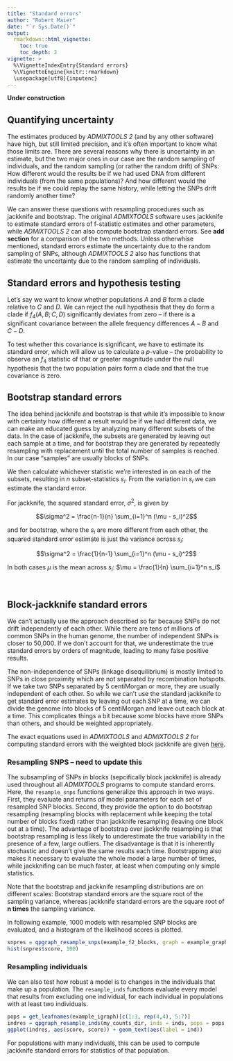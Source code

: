 ```yaml
---
title: "Standard errors"
author: "Robert Maier"
date: "`r Sys.Date()`"
output:
  rmarkdown::html_vignette:
    toc: true
    toc_depth: 2
vignette: >
  %\VignetteIndexEntry{Standard errors}
  %\VignetteEngine{knitr::rmarkdown}
  \usepackage[utf8]{inputenc}
---
```


**Under construction**


## Quantifying uncertainty

The estimates produced by *ADMIXTOOLS 2* (and by any other software) have high, but still limited precision, and it's often important to know what those limits are. There are several reasons why there is uncertainty in an estimate, but the two major ones in our case are the random sampling of individuals, and the random sampling (or rather the random drift) of SNPs: How different would the results be if we had used DNA from different individuals (from the same populations)? And how different would the results be if we could replay the same history, while letting the SNPs drift randomly another time?

We can answer these questions with resampling procedures such as jackknife and bootstrap. The original *ADMIXTOOLS* software uses jackknife to estimate standard errors of f-statistic estimates and other parameters, while *ADMIXTOOLS 2* can also compute bootstrap standard errors. See **add section** for a comparison of the two methods. Unless otherwhise mentioned, standard errors estimate the uncertainty due to the random sampling of SNPs, although *ADMIXTOOLS 2* also has functions that estimate the uncertainty due to the random sampling of individuals.



## Standard errors and hypothesis testing

Let's say we want to know whether populations $A$ and $B$ form a clade relative to $C$ and $D$. We can reject the null hypothesis that they do form a clade if $f_4(A, B; C, D)$ significantly deviates from zero -- if there is a significant covariance between the allele frequency differences $A-B$ and $C-D$.

To test whether this covariance is significant, we have to estimate its standard error, which will allow us to calculate a *p*-value -- the probability to observe an $f_4$ statistic of that or greater magnitude under the null hypothesis that the two population pairs form a clade and that the true covariance is zero.


## Bootstrap standard errors

The idea behind jackknife and bootstrap is that while it's impossible to know with certainty how different a result would be if we had different data, we can make an educated guess by analyzing many different subsets of the data. In the case of jackknife, the subsets are generated by leaving out each sample at a time, and for bootstrap they are generated by repeatedly resampling with replacement until the total number of samples is reached. In our case "samples" are usually blocks of SNPs.

We then calculate whichever statistic we're interested in on each of the subsets, resulting in $n$ subset-statistics $s_i$. From the variation in $s_i$ we can estimate the standard error.

For jackknife, the squared standard error, $\sigma^2$, is given by

$$\sigma^2 = \frac{n-1}{n} \sum_{i=1}^n (\mu - s_i)^2$$

and for bootstrap, where the $s_i$ are more different from each other, the squared standard error estimate is just the variance across $s_i$:

$$\sigma^2 = \frac{1}{n-1} \sum_{i=1}^n (\mu - s_i)^2$$

In both cases $\mu$ is the mean across $s_i$: $\mu = \frac{1}{n} \sum_{i=1}^n s_i$

<br>



## Block-jackknife standard errors

We can't actually use the approach described so far because SNPs do not drift independently of each other. While there are tens of millions of common SNPs in the human genome, the number of independent SNPs is closer to 50,000. If we don't account for that, we underestimate the true standard errors by orders of magnitude, leading to many false positive results.

The non-independence of SNPs (linkage disequilibrium) is mostly limited to SNPs in close proximity which are not separated by recombination hotspots. If we take two SNPs separated by 5 centiMorgan or more, they are usually independent of each other. So while we can't use the standard jackknife to get standard error estimates by leaving out each SNP at a time, we can divide the genome into blocks of 5 centiMorgan and leave out each block at a time. This complicates things a bit because some blocks have more SNPs than others, and should be weighted appropriately.

The exact equations used in *ADMIXTOOLS* and *ADMIXTOOLS 2* for computing standard errors with the weighted block jackknife are given [here](https://reich.hms.harvard.edu/sites/reich.hms.harvard.edu/files/inline-files/wjack.pdf).



<!-- $$\sigma^2 = \frac{1}{n} \sum_{i=1}^n \frac{1}{x_i - 1} (x_i \mu_{tot} - \mu_{jack} - s_i (x_i-1) )^2$$ -->

<!-- where $\mu_{tot}$ is the mean calculated from all blocks, $\mu_{jack} = \frac{1}{n} \sum_i s_i$ (the jackknife mean), and $x_i = \frac{\sum{l_i}}{l_i}$ (the inverse of the relative block length). -->







### Resampling SNPS -- need to update this

The subsampling of SNPs in blocks (sepcifically block jackknife) is already used throughout all *ADMIXTOOLS* programs to compute standard erorrs. Here, the `resample_snps` functions generalize this approach in two ways. First, they evaluate and returns *all* model parameters for each set of resampled SNP blocks. Second, they provide the option to do bootstrap resampling (resampling blocks with replacement while keeping the total number of blocks fixed) rather than jackknife resampling (leaving one block out at a time). The advantage of bootstrap over jackknife resampling is that bootstrap resampling is less likely to underestimate the true variability in the presence of a few, large outliers. The disadvantage is that it is inherently stochastic and doesn't give the same results each time. Bootstrapping also makes it necessary to evaluate the whole model a large number of times, while jackknifing can be much faster, at least when computing only simple statistics.

Note that the bootstrap and jackknife resampling distributions are on different scales: Bootstrap standard errors are the square root of the sampling variance, whereas jackknife standard errors are the square root of **n times** the sampling variance.

In following example, 1000 models with resampled SNP blocks are evaluated, and a histogram of the likelihood scores is plotted.

```r
snpres = qpgraph_resample_snps(example_f2_blocks, graph = example_graph, boot = 1000)
hist(snpres$score, 100)
```


### Resampling individuals

We can also test how robust a model is to changes in the individuals that make up a population. The `resample_inds` functions evaluate every model that results from excluding one individual, for each individual in populations with at least two individuals.

```r
pops = get_leafnames(example_igraph)[c(1:3, rep(4,4), 5:7)]
indres = qpgraph_resample_inds(my_counts_dir, inds = inds, pops = pops, graph = example_graph)
ggplot(indres, aes(score, score)) + geom_text(aes(label = ind))
```

For populations with many individuals, this can be used to compute jackknife standard errors for statistics of that population.

<br>







